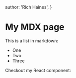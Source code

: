 
  author: 'Rich Haines',
}

# My MDX page

This is a list in markdown:

- One
- Two
- Three

Checkout my React component:

<BlogTitle meta={meta} />
